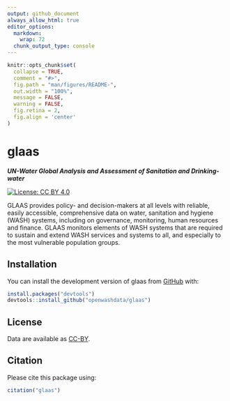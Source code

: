 ```yaml
---
output: github_document
always_allow_html: true
editor_options: 
  markdown: 
    wrap: 72
  chunk_output_type: console
---
```


<!-- README.md is generated from README.Rmd. Please edit that file -->

```r
knitr::opts_chunk$set(
  collapse = TRUE,
  comment = "#>",
  fig.path = "man/figures/README-",
  out.width = "100%",
  message = FALSE,
  warning = FALSE,
  fig.retina = 2,
  fig.align = 'center'
)
```

# glaas
***UN-Water Global Analysis and Assessment of Sanitation and Drinking-water***

<!-- badges: start -->

[![License: CC BY
4.0](https://img.shields.io/badge/License-CC_BY_4.0-lightgrey.svg)](https://creativecommons.org/licenses/by/4.0/)

<!-- badges: end -->

GLAAS provides policy- and decision-makers at all levels with reliable, easily accessible, comprehensive data on water, sanitation and hygiene (WASH) systems, including on governance, monitoring, human resources and finance. GLAAS monitors elements of WASH systems that are required to sustain and extend WASH services and systems to all, and especially to the most vulnerable population groups.

## Installation

You can install the development version of glaas from
[GitHub](https://github.com/) with:

``` r
install.packages("devtools")
devtools::install_github("openwashdata/glaas")
```

## License

Data are available as
[CC-BY](https://github.com/openwashdata/%7B%7B%7Bpackagename%7D%7D%7D/blob/main/LICENSE.md).

## Citation

Please cite this package using:

```r
citation("glaas")
```
